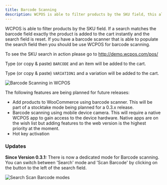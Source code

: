 ```yaml
---
title: Barcode Scanning
description: WCPOS is able to filter products by the SKU field, this allows you to instantly add products to cart using a barcode scanner.
---
```


WCPOS is able to filter products by the SKU field. If a search matches the barcode field exactly the product is added to the cart instantly and the search field is reset. If you have a barcode scanner that is able to populate the search field then you should be use WCPOS for barcode scanning.

To see the SKU search in action please go to http://demo.wcpos.com/pos/

Type (or copy & paste) `BARCODE` and an item will be added to the cart.

Type (or copy & paste) `VARIATION1` and a variation will be added to the cart.

![Barcode Scanning in WCPOS](https://wcpos.com/wp-content/uploads/2014/07/barcode-search.png "Filtering by the SKU field in WCPOS")

The following features are being planned for future releases:

- Add products to WooCommerce using barcode scanner. This will be part of a stocktake mode being planned for a 0.3.x release.
- Barcode scanning using mobile device camera. This will require a native WCPOS app to gain access to the device hardware. Native apps are on the wish list but adding features to the web version is the highest priority at the moment.
- Hot key activation

### Updates

**Since Version 0.3.1:** There is now a dedicated mode for Barcode scanning. You can switch between 'Search' mode and 'Scan Barcode' by clicking on the button to the left of the search field.

![Search Scan Barcode modes](https://wcpos.com/wp-content/uploads/2014/07/search-scan-mode.png)
